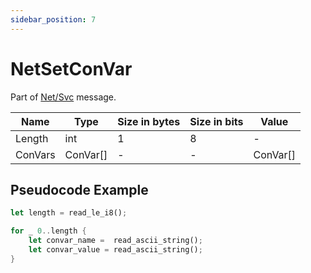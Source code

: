 ```yaml
---
sidebar_position: 7
---
```


# NetSetConVar

Part of [Net/Svc](../netsvc) message.

<!-- @dem-gen-begin:NetSetConVar -->
| Name | Type | Size in bytes | Size in bits | Value |
| --- | --- | --- | --- | --- |
| Length | int | 1 | 8 | - |
| ConVars | ConVar[] | - | - | ConVar[] |

<!-- @dem-gen-end:NetSetConVar -->

## Pseudocode Example

```rust
let length = read_le_i8();

for _ 0..length {
    let convar_name =  read_ascii_string();
    let convar_value = read_ascii_string();
}
```
